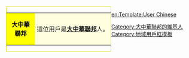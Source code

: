 <div style="float: left; border:solid #D9D900 1px; margin: 1px;">
{| cellspacing="0" style="width: 238px;"
| style="width: 60px; height: 40px; text-align: center; font-size: {{{4|{{{id-s|14}}}}}}pt; background:#FFFF00;color: #000000;" | '''大中華<br/>聯邦'''
| style="font-size: {{{info-s|10}}}pt;background:#FFFFDF;padding: 4pt; line-height: 1.25em; color: #FF;" | 這位用戶是'''[[大中華聯邦|大中華聯邦]]'''人。
|}</div>

<includeonly>[[Category:大中華聯邦的維基人]]</includeonly><noinclude>
[[Category:地域用戶框模板]]
[[en:Template:User Chinese]]